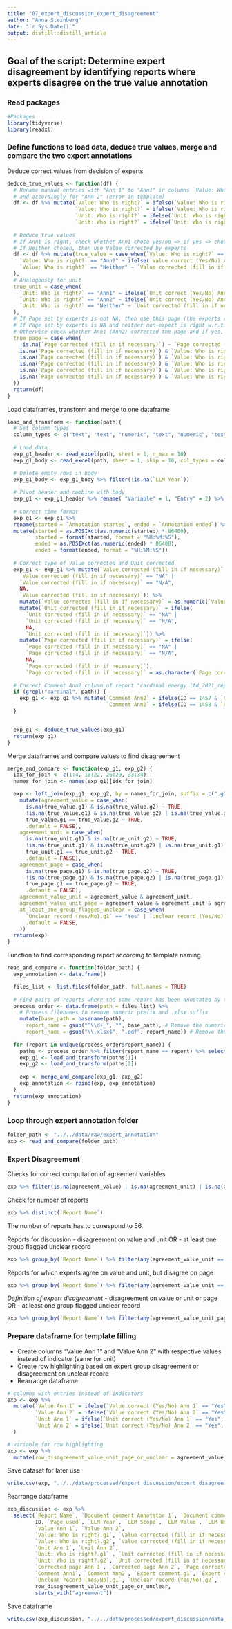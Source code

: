 ```yaml
---
title: "07_expert_discussion_expert_disagreement"
author: "Anna Steinberg"
date: "`r Sys.Date()`"
output: distill::distill_article
---
```


## Goal of the script: Determine expert disagreement by identifying reports where experts disagree on the true value annotation

### Read packages

```r
#Packages
library(tidyverse)
library(readxl)
```

### Define functions to load data, deduce true values, merge and compare the two expert annotations

Deduce correct values from decision of experts
```r
deduce_true_values <- function(df) {
  # Rename manual entries with "Ann 1" to "Ann1" in columns `Value: Who is right?` and `Unit: Who is right?` 
  # and accordingly for "Ann 2" (error in template)
  df <- df %>% mutate(`Value: Who is right?` = ifelse(`Value: Who is right?` == "Ann 1", "Ann1", `Value: Who is right?`),
                      `Value: Who is right?` = ifelse(`Value: Who is right?` == "Ann 2", "Ann2", `Value: Who is right?`),
                      `Unit: Who is right?` = ifelse(`Unit: Who is right?` == "Ann 1", "Ann1", `Unit: Who is right?`),
                      `Unit: Who is right?` = ifelse(`Unit: Who is right?` == "Ann 2", "Ann2", `Unit: Who is right?`))
  
  # Deduce true values
  # If Ann1 is right, check whether Ann1 chose yes/no => if yes => choose LLM Value, if no => choose Value corrected Ann 1 (analogously)
  # If Neither chosen, then use Value corrected by experts
  df <- df %>% mutate(true_value = case_when(`Value: Who is right?` == "Ann1" ~ ifelse(`Value correct (Yes/No) Ann 1` == "Yes", `LLM Value`, `Value corrected Ann 1`),
    `Value: Who is right?` == "Ann2" ~ ifelse(`Value correct (Yes/No) Ann 2` == "Yes", `LLM Value`, `Value corrected Ann 2`),
    `Value: Who is right?` == "Neither" ~ `Value corrected (fill in if necessary)`,
  ), 
  # Analogously for unit
  true_unit = case_when(
    `Unit: Who is right?` == "Ann1" ~ ifelse(`Unit correct (Yes/No) Ann 1` == "Yes", `LLM Unit`, `Unit corrected Ann 1`),
    `Unit: Who is right?` == "Ann2" ~ ifelse(`Unit correct (Yes/No) Ann 2` == "Yes", `LLM Unit`, `Unit corrected Ann 2`),
    `Unit: Who is right?` == "Neither" ~ `Unit corrected (fill in if necessary)`,
  ), 
  # If Page set by experts is not NA, then use this page (the experts corrected page)
  # If Page set by experts is NA and neither non-expert is right w.r.t. to value, then use LLM page (aka Page used)
  # Otherwise check whether Ann1 (Ann2) corrected the page and if yes, use corrected page, else LLM page
  true_page = case_when(
    !is.na(`Page corrected (fill in if necessary)`) ~ `Page corrected (fill in if necessary)`,
    is.na(`Page corrected (fill in if necessary)`) & `Value: Who is right?` == "Neither" ~ `Page used`,
    is.na(`Page corrected (fill in if necessary)`) & `Value: Who is right?` == "Ann1" & is.na(`Corrected page Ann 1`) ~ `Page used`,
    is.na(`Page corrected (fill in if necessary)`) & `Value: Who is right?` == "Ann1" & !is.na(`Corrected page Ann 1`) ~ `Corrected page Ann 1`,
    is.na(`Page corrected (fill in if necessary)`) & `Value: Who is right?` == "Ann2" & is.na(`Corrected page Ann 2`) ~ `Page used`,
    is.na(`Page corrected (fill in if necessary)`) & `Value: Who is right?` == "Ann2" & !is.na(`Corrected page Ann 2`) ~ `Corrected page Ann 2`,
  ))
  return(df)
}
```

Load dataframes, transform and merge to one dataframe
```r
load_and_transform <- function(path){
  # Set column types
  column_types <- c("text", "text", "numeric", "text", "numeric", "text", "text", "text", "numeric", "text", "text", "numeric", "text", "text", "text", "text", rep("text", 12))
  
  # Load data
  exp_g1_header <- read_excel(path, sheet = 1, n_max = 10)
  exp_g1_body <- read_excel(path, sheet = 1, skip = 10, col_types = column_types)

  # Delete empty rows in body
  exp_g1_body <- exp_g1_body %>% filter(!is.na(`LLM Year`))
  
  # Pivot header and combine with body
  exp_g1 <- exp_g1_header %>% rename( "Variable" = 1, "Entry" = 2) %>% pivot_wider(names_from = Variable, values_from = Entry) %>% cbind(exp_g1_body)
  
  # Correct time format
  exp_g1 <- exp_g1 %>% 
  rename(started = `Annotation started`, ended = `Annotation ended`) %>%
  mutate(started = as.POSIXct(as.numeric(started) * 86400),
         started = format(started, format = "%H:%M:%S"),
         ended = as.POSIXct(as.numeric(ended) * 86400),
         ended = format(ended, format = "%H:%M:%S"))
  
  # Correct type of Value corrected and Unit corrected
  exp_g1 <- exp_g1 %>% mutate(`Value corrected (fill in if necessary)` = ifelse(
    `Value corrected (fill in if necessary)` == "NA" | 
    `Value corrected (fill in if necessary)` == "N/A", 
    NA, 
    `Value corrected (fill in if necessary)`)) %>%
    mutate(`Value corrected (fill in if necessary)` = as.numeric(`Value corrected (fill in if necessary)`)) %>%
    mutate(`Unit corrected (fill in if necessary)` = ifelse(
      `Unit corrected (fill in if necessary)` == "NA" |
      `Unit corrected (fill in if necessary)` == "N/A", 
      NA, 
      `Unit corrected (fill in if necessary)`)) %>%
    mutate(`Page corrected (fill in if necessary)` = ifelse(
      `Page corrected (fill in if necessary)` == "NA" |
      `Page corrected (fill in if necessary)` == "N/A", 
      NA, 
      `Page corrected (fill in if necessary)`), 
      `Page corrected (fill in if necessary)` = as.character(`Page corrected (fill in if necessary)`))
  
  # Correct Comment Ann2 column of report "cardinal energy ltd_2021_report.pdf"
  if (grepl("cardinal", path)) {
    exp_g1 <- exp_g1 %>% mutate(`Comment Ann2` = ifelse(ID == 1457 & `Comment Ann2` == "LLM made calculation from 188 times 10^3", "LLM made calculation from 188 times 10^4", `Comment Ann2`), 
                                `Comment Ann2` = ifelse(ID == 1458 & `Comment Ann2` == "LLM made calculation from 188 times 10^3", "LLM made calculation from 188 times 10^5", `Comment Ann2`))    
  }


  exp_g1 <- deduce_true_values(exp_g1)
  return(exp_g1)
}
```

Merge dataframes and compare values to find disagreement
```r
merge_and_compare <- function(exp_g1, exp_g2) {
  idx_for_join <- c(1:4, 10:22, 26:29, 33:34)
  names_for_join <- names(exp_g1)[idx_for_join]

  exp <- left_join(exp_g1, exp_g2, by = names_for_join, suffix = c(".g1", ".g2")) %>% 
    mutate(agreement_value = case_when(
      is.na(true_value.g1) & is.na(true_value.g2) ~ TRUE,
      !is.na(true_value.g1) & is.na(true_value.g2) | is.na(true_value.g1) & !is.na(true_value.g2) ~ FALSE,
      true_value.g1 == true_value.g2 ~ TRUE,
      .default = FALSE),
    agreement_unit = case_when(
      is.na(true_unit.g1) & is.na(true_unit.g2) ~ TRUE,
      !is.na(true_unit.g1) & is.na(true_unit.g2) | is.na(true_unit.g1) & !is.na(true_unit.g2) ~ FALSE,
      true_unit.g1 == true_unit.g2 ~ TRUE,
      .default = FALSE),
    agreement_page = case_when(
      is.na(true_page.g1) & is.na(true_page.g2) ~ TRUE,
      !is.na(true_page.g1) & is.na(true_page.g2) | is.na(true_page.g1) & !is.na(true_page.g2) ~ FALSE,
      true_page.g1 == true_page.g2 ~ TRUE, 
      .default = FALSE),
    agreement_value_unit = agreement_value & agreement_unit,
    agreement_value_unit_page = agreement_value & agreement_unit & agreement_page,
    at_least_one_group_flagged_unclear = case_when(
      `Unclear record (Yes/No).g1` == "Yes" | `Unclear record (Yes/No).g2` == "Yes" ~ TRUE,
      .default = FALSE,
    ))
  return(exp)
}
```

Function to find corresponding report according to template naming
```r
read_and_compare <- function(folder_path) {
  exp_annotation <- data.frame()

  files_list <- list.files(folder_path, full.names = TRUE)
  
  # Find pairs of reports where the same report has been annotated by two expert groups
  process_order <- data.frame(path = files_list) %>% 
    # Process filenames to remove numeric prefix and .xlsx suffix
    mutate(base_path = basename(path),
      report_name = gsub("^\\d+_", "", base_path), # Remove the numeric prefix and underscore
      report_name = gsub("\\.xlsx$", ".pdf", report_name)) # Remove the .xlsx suffix
  
  for (report in unique(process_order$report_name)) {
    paths <- process_order %>% filter(report_name == report) %>% select(path) %>% pull()
    exp_g1 <- load_and_transform(paths[1])
    exp_g2 <- load_and_transform(paths[2])
    
    exp <- merge_and_compare(exp_g1, exp_g2)
    exp_annotation <- rbind(exp, exp_annotation)
  }
  return(exp_annotation)
}
```

### Loop through expert annotation folder
```r
folder_path <- "../../data/raw/expert_annotation"
exp <- read_and_compare(folder_path)
```

### Expert Disagreement

Checks for correct computation of agreement variables
```r
exp %>% filter(is.na(agreement_value) | is.na(agreement_unit) | is.na(agreement_page) | is.na(agreement_value_unit) | is.na(agreement_value_unit_page) | is.na(at_least_one_group_flagged_unclear))
```



Check for number of reports
```r
exp %>% distinct(`Report Name`)
```
The number of reports has to correspond to 56.

Reports for discussion
- disagreement on value and unit 
OR
- at least one group flagged unclear record

```r
exp %>% group_by(`Report Name`) %>% filter(any(agreement_value_unit == FALSE) | any(at_least_one_group_flagged_unclear == TRUE)) %>% distinct(`Report Name`) %>% arrange(`Report Name`)
```

Reports for which experts agree on value and unit, but disagree on page
```r
exp %>% group_by(`Report Name`) %>% filter(any(agreement_value_unit == TRUE) & any(agreement_page == FALSE)) %>% distinct(`Report Name`)
```

*Definition of expert disagreement*
- disagreement on value or unit or page
OR
- at least one group flagged unclear record
```r
exp %>% group_by(`Report Name`) %>% filter(any(agreement_value_unit_page == FALSE) | any(at_least_one_group_flagged_unclear == TRUE)) %>% distinct(`Report Name`)
```

### Prepare dataframe for template filling
- Create columns "Value Ann 1" and "Value Ann 2" with respective values instead of indicator (same for unit)
- Create row highlighting based on expert group disagreement or disagreement on unclear record
- Rearrange dataframe

```r
# columns with entries instead of indicators
exp <- exp %>% 
  mutate(`Value Ann 1` = ifelse(`Value correct (Yes/No) Ann 1` == "Yes", `LLM Value`, `Value corrected Ann 1`),
         `Value Ann 2` = ifelse(`Value correct (Yes/No) Ann 2` == "Yes", `LLM Value`, `Value corrected Ann 2`),
         `Unit Ann 1` = ifelse(`Unit correct (Yes/No) Ann 1` == "Yes", `LLM Unit`, `Unit corrected Ann 1`),
         `Unit Ann 2` = ifelse(`Unit correct (Yes/No) Ann 2` == "Yes", `LLM Unit`, `Unit corrected Ann 2`),
  )

# variable for row highlighting
exp <- exp %>%
  mutate(row_disagreement_value_unit_page_or_unclear = agreement_value_unit_page == FALSE | at_least_one_group_flagged_unclear == TRUE)
```

Save dataset for later use
```r
write.csv(exp, "../../data/processed/expert_discussion/expert_disagreement.csv", row.names = FALSE)
```

Rearrange dataframe
```r
exp_discussion <- exp %>%
  select(`Report Name`, `Document comment Annotator 1`, `Document comment Annotator 2`, `Expert document comment.g1`, `Expert document comment.g2`, `Document-level expert adjudication requested by at least 1 annotator`, 
         ID, `Page used`, `LLM Year`, `LLM Scope`, `LLM Value`, `LLM Unit`, 
         `Value Ann 1`, `Value Ann 2`, 
         `Value: Who is right?.g1`, `Value corrected (fill in if necessary).g1`, `Value Reasoning (select if necessary, if multiple apply choose first).g1`, 
         `Value: Who is right?.g2`, `Value corrected (fill in if necessary).g2`, `Value Reasoning (select if necessary, if multiple apply choose first).g2`, 
         `Unit Ann 1`, `Unit Ann 2`, 
         `Unit: Who is right?.g1` , `Unit corrected (fill in if necessary).g1`, `Unit reasoning  (select if necessary, if multiple apply choose first).g1`,
         `Unit: Who is right?.g2`, `Unit corrected (fill in if necessary).g2`, `Unit reasoning  (select if necessary, if multiple apply choose first).g2`,
         `Corrected page Ann 1`, `Corrected page Ann 2`, `Page corrected (fill in if necessary).g1`, `Page corrected (fill in if necessary).g2`, 
         `Comment Ann1`, `Comment Ann2`, `Expert comment.g1`, `Expert comment.g2`, 
         `Unclear record (Yes/No).g1`, `Unclear record (Yes/No).g2`,
         row_disagreement_value_unit_page_or_unclear, 
         starts_with("agreement"))
```

Save dataframe
```r
write.csv(exp_discussion, "../../data/processed/expert_discussion/data_for_expert_discussion_template.csv", row.names = FALSE)
```
